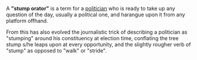 A '''"stump orator"''' is a term for a [[politician]] who is ready to take up any question of the day, usually a political one, and harangue upon it from any platform offhand.

From this has also evolved the journalistic trick of describing a politician as "stumping" around his constituency at election time, conflating the tree stump s/he leaps upon at every opportunity, and the slightly rougher verb of "stump" as opposed to "walk" or "stride".

{{Nuttall}}


{{politician-stub}}